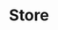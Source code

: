 ---
title : Store
banner: https://cdn.dribbble.com/users/4817709/screenshots/18117076/media/9a6b31c4cf8360ef3be2fb7fa95a2e30.png?resize=1000x750&vertical=center
publishedAt:  2023-09-19 06:00:00
draft: false
category: Web App
description: Online store for digital assets and products.
---
